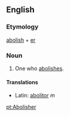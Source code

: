 ==English==
===Etymology===
[[abolish]] + [[er]]

===Noun===
#One who [[abolish]]es.
====Translations====
*Latin: [[abolitor]] ''m''

[[pt:Abolisher]]